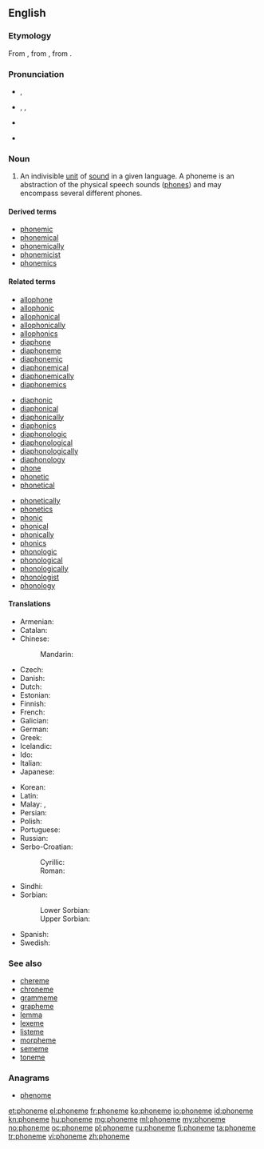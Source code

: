 {{wikipedia}}
{{also|Phoneme|phonème}}
==English==

===Etymology===
From {{etyl|grc|en}} {{term|φώνημα||tr=phōnēma||sound|lang=grc}}, from {{term|φωνέω||tr=phōneō||to sound|lang=grc}}, from {{term|φωνή||tr=phōnē||sound|lang=grc}}.

===Pronunciation===
* {{a|UK}} {{IPA|/ˈfəʊniːm/}}, {{X-SAMPA|/"f@Uni:m/}}
* {{a|US}} {{enPR|fōn'ēm}}, {{IPA|/ˈfoʊˌnim/}}, {{X-SAMPA|/"foU%nim/}}
* {{audio|En-us-phoneme.ogg|Audio (US)}}

* {{hyphenation|pho|neme}}

===Noun===
{{en-noun}}

# {{context|linguistics|lang=en}} An indivisible [[unit]] of [[sound]] in a given language. A phoneme is an abstraction of the physical speech sounds ([[phone]]s) and may encompass several different phones.

====Derived terms====
* [[phonemic]]
* [[phonemical]]
* [[phonemically]]
* [[phonemicist]]
* [[phonemics]]

====Related terms====
{{top3|Terms related to ''phoneme''}}
* [[allophone]]
* [[allophonic]]
* [[allophonical]]
* [[allophonically]]
* [[allophonics]]
* [[diaphone]]
* [[diaphoneme]]
* [[diaphonemic]]
* [[diaphonemical]]
* [[diaphonemically]]
* [[diaphonemics]]
{{mid3}}
* [[diaphonic]]
* [[diaphonical]]
* [[diaphonically]]
* [[diaphonics]]
* [[diaphonologic]]
* [[diaphonological]]
* [[diaphonologically]]
* [[diaphonology]]
* [[phone]]
* [[phonetic]]
* [[phonetical]]
{{mid3}}
* [[phonetically]]
* [[phonetics]]
* [[phonic]]
* [[phonical]]
* [[phonically]]
* [[phonics]]
* [[phonologic]]
* [[phonological]]
* [[phonologically]]
* [[phonologist]]
* [[phonology]]
{{bottom}}

====Translations====
{{trans-top|indivisible unit of sound}}
* Armenian: {{t-|hy|հնչույթ|tr=hnčuyt’}}
* Catalan: {{t+|ca|fonema|m}}
* Chinese:
*: Mandarin: {{t-|cmn|音素|tr=yīnsù|sc=Hani}}
* Czech: {{t-|cs|foném|m}}
* Danish: {{t-|da|fonem|n}}
* Dutch: {{t+|nl|foneem|n}}
* Estonian: {{t-|et|häälik}}
* Finnish: {{t+|fi|foneemi}}
* French: {{t+|fr|phonème|m}}
* Galician: {{t-|gl|fonema|m}}
* German: {{t+|de|Phonem|n}}
* Greek: {{t+|el|φώνημα|n|tr=fónima}}
* Icelandic: {{t-|is|fónem|n}}
* Ido: {{t+|io|fonemo}}
* Italian: {{t+|it|fonema|m}}
* Japanese: {{t+|ja|音素|tr=[[おんそ]], onso}}
{{trans-mid}}
* Korean: {{t-|ko|표음|tr=pyo-eum|sc=Hang}}
* Latin: {{t-|la|phōnēma|f}}
* Malay: {{t-|ms|fonem}}, {{t-|ms|warna bunyi}}
* Persian: {{t+|fa|واج|tr=vaj}}
* Polish: {{t+|pl|fonem|m}}
* Portuguese: {{t+|pt|fonema|m}}
* Russian: {{t+|ru|фонема|f|tr=fonéma}}
* Serbo-Croatian:
*: Cyrillic: {{t-|sh|фо̀не̄м|m|sc=Cyrl}}
*: Roman: {{t-|sh|fònēm|m}}
* Sindhi: {{t-|sd|وايوم|f|tr=viome|sc=Arab}}
* Sorbian:
*: Lower Sorbian: {{tø|dsb|fonem|m}}
*: Upper Sorbian: {{t-|hsb|fonem|m}}
* Spanish: {{t+|es|fonema|m}}
* Swedish: {{t+|sv|fonem|n}}
{{trans-bottom}}

===See also===
* [[chereme]]
* [[chroneme]]
* [[grammeme]]
* [[grapheme]]
* [[lemma]]
* [[lexeme]]
* [[listeme]]
* [[morpheme]]
* [[sememe]]
* [[toneme]]

===Anagrams===
* [[phenome#English|phenome]]

[[et:phoneme]]
[[el:phoneme]]
[[fr:phoneme]]
[[ko:phoneme]]
[[io:phoneme]]
[[id:phoneme]]
[[kn:phoneme]]
[[hu:phoneme]]
[[mg:phoneme]]
[[ml:phoneme]]
[[my:phoneme]]
[[no:phoneme]]
[[oc:phoneme]]
[[pl:phoneme]]
[[ru:phoneme]]
[[fi:phoneme]]
[[ta:phoneme]]
[[tr:phoneme]]
[[vi:phoneme]]
[[zh:phoneme]]